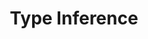 ---
id: "q_ts_med_001"
questionType: "MULTIPLE_CHOICE"
title: "Type Inference"
description: "What type does TypeScript infer for the variable 'let x = 42;'?"
difficulty: "MEDIUM"
category: "Type Script"
options:
  - "any"
  - "number"
  - "string"
  - "unknown"
correctAnswer: 1
---